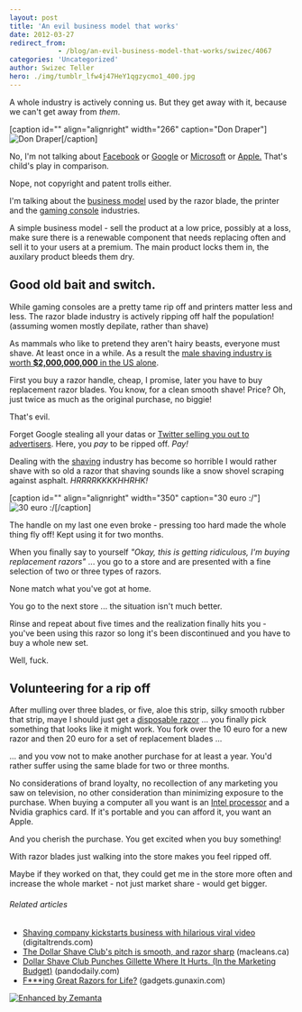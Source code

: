 ```yaml
---
layout: post
title: 'An evil business model that works'
date: 2012-03-27
redirect_from: 
            - /blog/an-evil-business-model-that-works/swizec/4067
categories: 'Uncategorized'
author: Swizec Teller
hero: ./img/tumblr_lfw4j47HeY1qgzycmo1_400.jpg
---
```

A whole industry is actively conning us. But they get away with it, because we can't get away from _them_.



\[caption id="" align="alignright" width="266" caption="Don Draper"]![Don Draper](./img/tumblr_lfw4j47HeY1qgzycmo1_400.jpg "Don Draper")\[/caption]



No, I'm not talking about [Facebook](http://facebook.com "Facebook") or [Google](http://google.com "Google") or [Microsoft](<http://maps.google.com/maps?ll=47.6395972222,-122.12845&spn=0.01,0.01&q=47.6395972222,-122.12845 (Microsoft)&t=h> "Microsoft") or [Apple.](http://www.apple.com "Apple") That's child's play in comparison.



Nope, not copyright and patent trolls either.



I'm talking about the [business model](http://en.wikipedia.org/wiki/Business_model "Business model") used by the razor blade, the printer and the [gaming console](http://en.wikipedia.org/wiki/Video_game_console "Video game console") industries.



A simple business model - sell the product at a low price, possibly at a loss, make sure there is a renewable component that needs replacing often and sell it to your users at a premium. The main product locks them in, the auxilary product bleeds them dry.

## Good old bait and switch.

While gaming consoles are a pretty tame rip off and printers matter less and less. The razor blade industry is actively ripping off half the population! (assuming women mostly depilate, rather than shave)



As mammals who like to pretend they aren't hairy beasts, everyone must shave. At least once in a while. As a result the [male shaving industry is worth **$2,000,000,000** in the US alone](http://www.stuff.co.nz/sunday-star-times/features/2329747/Why-the-shaving-market-is-so-cut-throat).



First you buy a razor handle, cheap, I promise, later you have to buy replacement razor blades. You know, for a clean smooth shave! Price? Oh, just twice as much as the original purchase, no biggie!



That's evil.



Forget Google stealing all your datas or [Twitter selling you out to advertisers](http://www.theglobeandmail.com/news/technology/digital-culture/social-networking/twitter-sells-your-feed-to-big-data/article2355287/). Here, you _pay_ to be ripped off. _Pay!_



Dealing with the [shaving](http://en.wikipedia.org/wiki/Shaving "Shaving") industry has become so horrible I would rather shave with so old a razor that shaving sounds like a snow shovel scraping against asphalt. _HRRRRKKKKHHRHK!_



\[caption id="" align="alignright" width="350" caption="30 euro :/"]![30 euro :/](./img/tumblr_m1fo0fZON41qekjngo1_500.jpg "30 euro :/")\[/caption]



The handle on my last one even broke - pressing too hard made the whole thing fly off! Kept using it for two months.



When you finally say to yourself _"Okay, this is getting ridiculous, I'm buying replacement razors"_ ... you go to a store and are presented with a fine selection of two or three types of razors.



None match what you've got at home.



You go to the next store ... the situation isn't much better.



Rinse and repeat about five times and the realization finally hits you - you've been using this razor so long it's been discontinued and you have to buy a whole new set.



Well, fuck.

## Volunteering for a rip off

After mulling over three blades, or five, aloe this strip, silky smooth rubber that strip, maye I should just get a [disposable razor](http://en.wikipedia.org/wiki/Razor "Razor") ... you finally pick something that looks like it might work. You fork over the 10 euro for a new razor and then 20 euro for a set of replacement blades ...



... and you vow not to make another purchase for at least a year. You'd rather suffer using the same blade for two or three months.



No considerations of brand loyalty, no recollection of any marketing you saw on television, no other consideration than minimizing exposure to the purchase. When buying a computer all you want is an [Intel processor](http://en.wikipedia.org/wiki/List_of_Intel_microprocessors "List of Intel microprocessors") and a Nvidia graphics card. If it's portable and you can afford it, you want an Apple.



And you cherish the purchase. You get excited when you buy something!



With razor blades just walking into the store makes you feel ripped off.



Maybe if they worked on that, they could get me in the store more often and increase the whole market - not just market share - would get bigger.

###### Related articles

- [Shaving company kickstarts business with hilarious viral video](http://www.digitaltrends.com/web/shaving-company-kickstarts-business-with-hilarious-viral-video/) (digitaltrends.com)
- [The Dollar Shave Club's pitch is smooth, and razor sharp](http://www2.macleans.ca/2012/03/20/shaving-sticker-shock-off-razors/) (macleans.ca)
- [Dollar Shave Club Punches Gillette Where It Hurts. (In the Marketing Budget)](http://pandodaily.com/2012/03/06/dollar-shave-club-punches-gillette-where-it-hurts-in-the-marketing-budget/) (pandodaily.com)
- [F\*\*\*ing Great Razors for Life?](http://gadgets.gunaxin.com/fing-great-razors-life/115512) (gadgets.gunaxin.com)

[![Enhanced by Zemanta](http://img.zemanta.com/zemified_e.png?x-id=c5df4cc3-1895-41ce-ae38-a54dcdf0b691)](http://www.zemanta.com/ "Enhanced by Zemanta")